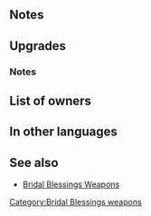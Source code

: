 {{Weapon Infobox
|tagid=SID_聖なるブーケ＋
|weaponType=Blue Tome
|weaponName={{PAGENAME}}
|altWeaponName=Blessed Bouquet Plus
|might=12
|range=2
|effect=If unit initiates combat, grants Def/Res+2 to allies within 2 spaces for 1 turn after combat.
|cost=300
|exclusive=0
|statModifiers=0,12,0,0,0
|SE=se_effect_bouquet.flac
|refinePaths=default
|refineSP=350
|refineMedals=500
|refineStones=50
|upgradedEffect=After combat, if unit attacked, grants Def/Res+5 to unit and allies within 2 spaces of unit for 1 turn.
|properties=
}}
==Notes==
{{IfUnitInitiates}}
{{Bonuses}}
==Upgrades==
{{Weapon Upgrade List}}
===Notes===
{{IfUnitAttacked}}
==List of owners==
{{Skill Hero List}}
==In other languages==
{{OtherLanguages
|japanese=聖なるブーケ＋
|german=Sakralstrauß+
|spanishEU=Ramo bendito +
|spanishLA=Ramo bendito +
|french=Bouquet béni +
|italian=Bouquet nuziale+
|chineseTW=聖潔花束＋
|portuguese=Buquê bendito+
}}
==See also==
* [[Bridal Blessings Weapons]]
{{Weapons Navbox}}
[[Category:Bridal Blessings weapons]]